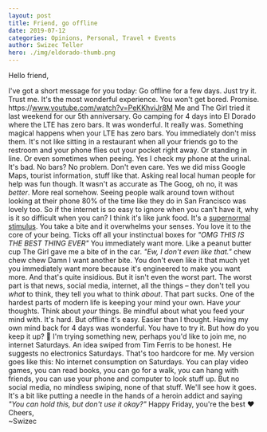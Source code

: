 ```yaml
---
layout: post
title: Friend, go offline
date: 2019-07-12
categories: Opinions, Personal, Travel + Events
author: Swizec Teller
hero: ./img/eldorado-thumb.png
---
```


Hello friend,



I've got a short message for you today: Go offline for a few days. Just try it. Trust me. It's the most wonderful experience. You won't get bored. Promise. https&#x3A;//www.youtube.com/watch?v=PeKKhviJr8M Me and The Girl tried it last weekend for our 5th anniversary. Go camping for 4 days into El Dorado where the LTE has zero bars. It was wonderful. It really was. Something magical happens when your LTE has zero bars. You immediately don't miss them. It's not like sitting in a restaurant when all your friends go to the restroom and your phone flies out your pocket right away. Or standing in line. Or even sometimes when peeing. Yes I check my phone at the urinal. It's bad. No bars? No problem. Don't even care. Yes we did miss Google Maps, tourist information, stuff like that. Asking real local human people for help was fun though. It wasn't as accurate as The Goog, oh no, it was _better_. More real somehow. Seeing people walk around town without looking at their phone 80% of the time like they do in San Francisco was lovely too. So if the internet is so easy to ignore when you can't have it, why is it so difficult when you can? I think it's like junk food. It's a [supernormal stimulus](https://en.wikipedia.org/wiki/Supernormal_stimulus). You take a bite and it overwhelms your senses. You love it to the core of your being. Ticks off all your instinctual boxes for _"OMG THIS IS THE BEST THING EVER"_ You immediately want more. Like a peanut butter cup The Girl gave me a bite of in the car. _"Ew, I don't even like that."_ chew chew chew Damn I want another bite. You don't even like it that much yet you immediately want more because it's engineered to make you want more. And that's quite insidious. But it isn't even the worst part. The worst part is that news, social media, internet, all the things – they don't tell you _what_ to think, they tell you what to think _about_. That part sucks. One of the hardest parts of modern life is keeping your mind your own. Have _your_ thoughts. Think about _your_ things. Be mindful about what you feed your mind with. It's hard. But offline it's easy. Easier than I thought. Having my own mind back for 4 days was wonderful. You have to try it. But how do you keep it up? 🤨 I'm trying something new, perhaps you'd like to join me, no internet Saturdays. An idea swiped from Tim Ferris to be honest. He suggests no electronics Saturdays. That's too hardcore for me. My version goes like this: No internet consumption on Saturdays. You can play video games, you can read books, you can go for a walk, you can hang with friends, you can use your phone and computer to look stuff up. But no social media, no mindless swiping, none of that stuff. We'll see how it goes. It's a bit like putting a needle in the hands of a heroin addict and saying _"You can hold this, but don't use it okay?"_ Happy Friday, you're the best ❤️ Cheers,  
~Swizec
